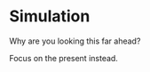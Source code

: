 # Simulation

Why are you looking this far ahead? 

Focus on the present instead.

<!-- Programming the world around you. -->

<!-- ## Problems -->

<!-- ## Theory -->

<!-- ## Application -->

<!-- ## Additional Resources -->